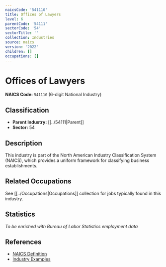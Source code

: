 ```yaml
---
naicsCode: '541110'
title: Offices of Lawyers
level: 6
parentCode: '54111'
sectorCode: '54'
sectorTitle: ''
collection: Industries
source: naics
version: '2022'
children: []
occupations: []
---
```

# Offices of Lawyers

**NAICS Code:** `541110` (6-digit National Industry)

## Classification

- **Parent Industry:** [[../54111|Parent]]
- **Sector:** 54

## Description

This industry is part of the North American Industry Classification System (NAICS), which provides a uniform framework for classifying business establishments.

## Related Occupations

See [[../Occupations|Occupations]] collection for jobs typically found in this industry.

## Statistics

*To be enriched with Bureau of Labor Statistics employment data*

## References

- [NAICS Definition](https://www.census.gov/naics/)
- [Industry Examples](https://www.census.gov/naics/2022NAICS/)
